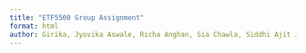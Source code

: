 ```yaml
---
title: "ETF5500 Group Assignment"
format: html
author: Girika, Jyovika Aswale, Richa Anghan, Sia Chawla, Siddhi Ajit Jadhav
---
```



